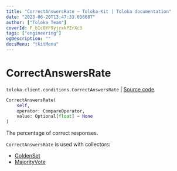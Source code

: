 ```yaml
---
title: "CorrectAnswersRate — Toloka-Kit | Toloka documentation"
date: "2023-06-20T13:47:33.036687"
author: ["Toloka Team"]
coverId: F_bIcOYF9yjrxkPZrXc3
tags: ["engineering"]
ogDescription: ""
docsMenu: "tkitMenu"
---
```


# CorrectAnswersRate

`toloka.client.conditions.CorrectAnswersRate` | [Source code](https://github.com/Toloka/toloka-kit/blob/v1.2.0/src/client/conditions.py#L156)

```python
CorrectAnswersRate(
    self,
    operator: CompareOperator,
    value: Optional[float] = None
)
```

The percentage of correct responses.

`CorrectAnswersRate` is used with collectors:
- [GoldenSet](/docs/toloka-kit/reference/toloka.client.collectors.GoldenSet)
- [MajorityVote](/docs/toloka-kit/reference/toloka.client.collectors.MajorityVote)